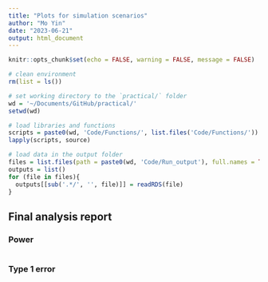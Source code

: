 ```yaml
---
title: "Plots for simulation scenarios"
author: "Mo Yin"
date: "2023-06-21"
output: html_document
---
```


```r
knitr::opts_chunk$set(echo = FALSE, warning = FALSE, message = FALSE)

# clean environment 
rm(list = ls())

# set working directory to the `practical/` folder 
wd = '~/Documents/GitHub/practical/'
setwd(wd)

# load libraries and functions
scripts = paste0(wd, 'Code/Functions/', list.files('Code/Functions/'))
lapply(scripts, source)

# load data in the output folder 
files = list.files(path = paste0(wd, 'Code/Run_output'), full.names = TRUE, pattern = "*.rds")
outputs = list()
for (file in files){
  outputs[[sub('.*/', '', file)]] = readRDS(file)
}
```

## Final analysis report {.tabset .tabset-fade .tabset-pills}

### Power

```r



```


### Type 1 error

```r

```

